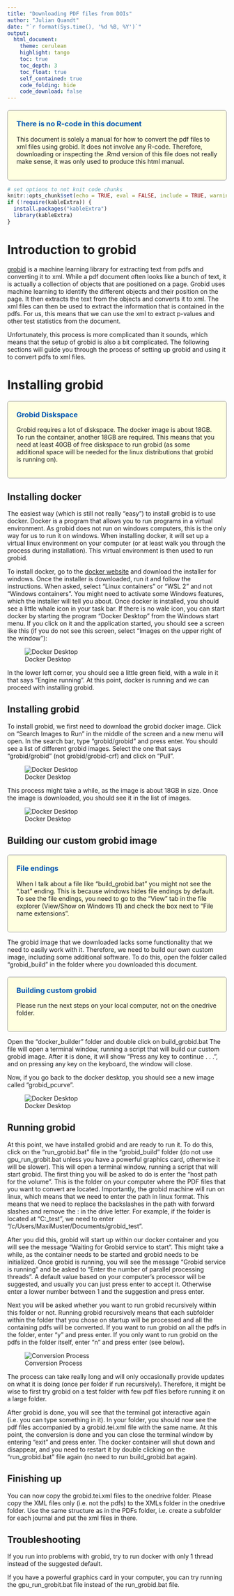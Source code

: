 ```yaml
---
title: "Downloading PDF files from DOIs"
author: "Julian Quandt"
date: "`r format(Sys.time(), '%d %B, %Y')`"
output: 
  html_document:
    theme: cerulean
    highlight: tango
    toc: true
    toc_depth: 3
    toc_float: true
    self_contained: true
    code_folding: hide
    code_download: false
---
```


<div style="border: 1px solid #999; border-radius: 5px; padding: 20px; margin-top: 20px; background-color: #ffffe0;">
  <h3 style="color: #0056b3; margin-top: 0;">There is no R-code in this document</h3>
  This document is solely a manual for how to convert the pdf files to xml files using grobid. It does not involve any R-code. Therefore, downloading or inspecting the .Rmd version of this file does not really make sense, it was only used to produce this html manual.
</div>

```r
# set options to not knit code chunks
knitr::opts_chunk$set(echo = TRUE, eval = FALSE, include = TRUE, warning = FALSE, message = FALSE)
if (!require(kableExtra)) {
  install.packages("kableExtra")
  library(kableExtra)
}
```

# Introduction to grobid

[grobid](https://grobid.readthedocs.io/en/latest/) is a machine learning library for extracting text from pdfs and converting it to xml.
While a pdf document often looks like a bunch of text, it is actually a collection of objects that are positioned on a page.
Grobid uses machine learning to identify the different objects and their position on the page.
It then extracts the text from the objects and converts it to xml.
The xml files can then be used to extract the information that is contained in the pdfs.
For us, this means that we can use the xml to extract p-values and other test statistics from the document. 

Unfortunately, this process is more complicated than it sounds, which means that the setup of grobid is also a bit complicated.
The following sections will guide you through the process of setting up grobid and using it to convert pdfs to xml files.

# Installing grobid


<div style="border: 1px solid #999; border-radius: 5px; padding: 20px; margin-top: 20px; background-color: #ffffe0;">
  <h3 style="color: #0056b3; margin-top: 0;">Grobid Diskspace</h3>
  Grobid requires a lot of diskspace. The docker image is about 18GB. To run the container, another 18GB are required. This means that you need at least 40GB of free diskspace to run grobid (as some additional space will be needed for the linux distributions that grobid is running on). 
</div>


## Installing docker

The easiest way (which is still not really "easy") to install grobid is to use docker.
Docker is a program that allows you to run programs in a virtual environment.
As grobid does not run on windows computers, this is the only way for us to run it on windows.
When installing docker, it will set up a virtual linux environment on your computer (or at least walk you through the process during installation).
This virtual environment is then used to run grobid.

To install docker, go to the [docker website](https://www.docker.com/products/docker-desktop) and download the installer for windows.
Once the installer is downloaded, run it and follow the instructions. 
When asked, select "Linux containers" or "WSL 2" and not "Windows containers". 
You might need to activate some Windows features, which the installer will tell you about.
Once docker is installed, you should see a little whale icon in your task bar.
If there is no wale icon, you can start docker by starting the program "Docker Desktop" from the Windows start menu.
If you click on it and the application started, you should see a screen like this (if you do not see this screen, select "Images on the upper right of the window"):

![Docker Desktop](src/img/docker_startscreen.png)

In the lower left corner, you should see a little green field, with a wale in it that says "Engine running".
At this point, docker is running and we can proceed with installing grobid.

## Installing grobid

To install grobid, we first need to download the grobid docker image.
Click on "Search Images to Run" in the middle of the screen and a new menu will open.
In the search bar, type "grobid/grobid" and press enter.
You should see a list of different grobid images.
Select the one that says "grobid/grobid" (not grobid/grobid-crf) and click on "Pull".

![Docker Desktop](src/img/docker_pull_grobid.png)

This process might take a while, as the image is about 18GB in size.
Once the image is downloaded, you should see it in the list of images.

![Docker Desktop](src/img/docker_image_grobid.png)

## Building our custom grobid image

<div style="border: 1px solid #999; border-radius: 5px; padding: 20px; margin-top: 20px; background-color: #ffffe0;">
  <h3 style="color: #0056b3; margin-top: 0;">File endings</h3>
  When I talk about a file like "build_grobid.bat" you might not see the ".bat" ending. This is because windows hides file endings by default. To see the file endings, you need to go to the "View" tab in the file explorer (View/Show on Windows 11) and check the box next to "File name extensions".
</div>


The grobid image that we downloaded lacks some functionality that we need to easily work with it.
Therefore, we need to build our own custom image, including some additional software.
To do this, open the folder called "grobid_build" in the folder where you downloaded this document.


<div style="border: 1px solid #999; border-radius: 5px; padding: 20px; margin-top: 20px; background-color: #ffffe0;">
  <h3 style="color: #0056b3; margin-top: 0;">Building custom grobid</h3>
  Please run the next steps on your local computer, not on the onedrive folder. 
</div>

Open the "docker_builder" folder and double click on build_grobid.bat
The file will open a terminal window, running a script that will build our custom grobid image.
After it is done, it will show "Press any key to continue . . .", and on pressing any key on the keyboard, the window will close. 

Now, if you go back to the docker desktop, you should see a new image called "grobid_pcurve".

![Docker Desktop](src/img/docker_custom_grobid.png)

## Running grobid

At this point, we have installed grobid and are ready to run it.
To do this, click on the "run_grobid.bat" file in the "grobid_build" folder (do not use gpu_run_grobit.bat unless you have a powerful graphics card, otherwise it will be slower).
This will open a terminal window, running a script that will start grobid.
The first thing you will be asked to do is enter the "host path for the volume". 
This is the folder on your computer where the PDF files that you want to convert are located.
Importantly, the grobid machine will run on linux, which means that we need to enter the path in linux format.
This means that we need to replace the backslashes in the path with forward slashes and remove the : in the drive letter.
For example, if the folder is located at "C:\Users\MaxiMuster\Documents\grobid_test", we need to enter "/c/Users/MaxiMuster/Documents/grobid_test".

After you did this, grobid will start up within our docker container and you will see the message "Waiting for Grobid service to start". 
This might take a while, as the container needs to be started and grobid needs to be initialized.
Once grobid is running, you will see the message "Grobid service is running" and be asked to "Enter the number of parallel processing threads".
A default value based on your computer's processor will be suggested, and usually you can just press enter to accept it.
Otherwise enter a lower number between 1 and the suggestion and press enter.

Next you will be asked whether you want to run grobid recursively within this folder or not.
Running grobid recursively means that each subfolder within the folder that you chose on startup will be processed and all the containing pdfs will be converted.
If you want to run grobid on all the pdfs in the folder, enter "y" and press enter.
If you only want to run grobid on the pdfs in the folder itself, enter "n" and press enter (see below).

![Conversion Process](src/img/conversion.png)

The process can take really long and will only occasionally provide updates on what it is doing (once per folder if run recursively). 
Therefore, it might be wise to first try grobid on a test folder with few pdf files before running it on a large folder.

After grobid is done, you will see that the terminal got interactive again (i.e. you can type something in it). 
In your folder, you should now see the pdf files accompanied by a grobid.tei.xml file with the same name.
At this point, the conversion is done and you can close the terminal window by entering "exit" and press enter.
The docker container will shut down and disappear, and you need to restart it by double clicking on the "run_grobid.bat" file again (no need to run build_grobid.bat again).

## Finishing up

You can now copy the grobid.tei.xml files to the onedrive folder.
Please copy the XML files only (i.e. not the pdfs) to the XMLs folder in the onedrive folder. 
Use the same structure as in the PDFs folder, i.e. create a subfolder for each journal and put the xml files in there.


## Troubleshooting

If you run into problems with grobid, try to run docker with only 1 thread instead of the suggested default. 

If you have a powerful graphics card in your computer, you can try running the gpu_run_grobit.bat file instead of the run_grobid.bat file.